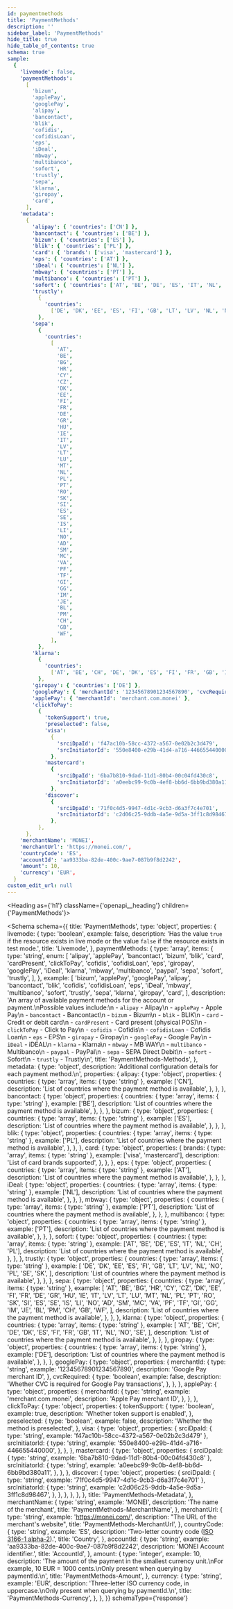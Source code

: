 ```yaml
---
id: paymentmethods
title: 'PaymentMethods'
description: ''
sidebar_label: 'PaymentMethods'
hide_title: true
hide_table_of_contents: true
schema: true
sample:
  {
    'livemode': false,
    'paymentMethods':
      [
        'bizum',
        'applePay',
        'googlePay',
        'alipay',
        'bancontact',
        'blik',
        'cofidis',
        'cofidisLoan',
        'eps',
        'iDeal',
        'mbway',
        'multibanco',
        'sofort',
        'trustly',
        'sepa',
        'klarna',
        'giropay',
        'card',
      ],
    'metadata':
      {
        'alipay': { 'countries': ['CN'] },
        'bancontact': { 'countries': ['BE'] },
        'bizum': { 'countries': ['ES'] },
        'blik': { 'countries': ['PL'] },
        'card': { 'brands': ['visa', 'mastercard'] },
        'eps': { 'countries': ['AT'] },
        'iDeal': { 'countries': ['NL'] },
        'mbway': { 'countries': ['PT'] },
        'multibanco': { 'countries': ['PT'] },
        'sofort': { 'countries': ['AT', 'BE', 'DE', 'ES', 'IT', 'NL', 'CH', 'PL'] },
        'trustly':
          {
            'countries':
              ['DE', 'DK', 'EE', 'ES', 'FI', 'GB', 'LT', 'LV', 'NL', 'NO', 'PL', 'SE', 'SK'],
          },
        'sepa':
          {
            'countries':
              [
                'AT',
                'BE',
                'BG',
                'HR',
                'CY',
                'CZ',
                'DK',
                'EE',
                'FI',
                'FR',
                'DE',
                'GR',
                'HU',
                'IE',
                'IT',
                'LV',
                'LT',
                'LU',
                'MT',
                'NL',
                'PL',
                'PT',
                'RO',
                'SK',
                'SI',
                'ES',
                'SE',
                'IS',
                'LI',
                'NO',
                'AD',
                'SM',
                'MC',
                'VA',
                'PF',
                'TF',
                'GI',
                'GG',
                'IM',
                'JE',
                'BL',
                'PM',
                'CH',
                'GB',
                'WF',
              ],
          },
        'klarna':
          {
            'countries':
              ['AT', 'BE', 'CH', 'DE', 'DK', 'ES', 'FI', 'FR', 'GB', 'IT', 'NL', 'NO', 'SE'],
          },
        'giropay': { 'countries': ['DE'] },
        'googlePay': { 'merchantId': '12345678901234567890', 'cvcRequired': false },
        'applePay': { 'merchantId': 'merchant.com.monei' },
        'clickToPay':
          {
            'tokenSupport': true,
            'preselected': false,
            'visa':
              {
                'srciDpaId': 'f47ac10b-58cc-4372-a567-0e02b2c3d479',
                'srcInitiatorId': '550e8400-e29b-41d4-a716-446655440000',
              },
            'mastercard':
              {
                'srciDpaId': '6ba7b810-9dad-11d1-80b4-00c04fd430c8',
                'srcInitiatorId': 'a0eebc99-9c0b-4ef8-bb6d-6bb9bd380a11',
              },
            'discover':
              {
                'srciDpaId': '71f0c4d5-9947-4d1c-9cb3-d6a3f7c4e701',
                'srcInitiatorId': 'c2d06c25-9ddb-4a5e-9d5a-3ff1c8d98467',
              },
          },
      },
    'merchantName': 'MONEI',
    'merchantUrl': 'https://monei.com/',
    'countryCode': 'ES',
    'accountId': 'aa9333ba-82de-400c-9ae7-087b9f8d2242',
    'amount': 10,
    'currency': 'EUR',
  }
custom_edit_url: null
---
```



<Heading as={'h1'} className={'openapi__heading'} children={'PaymentMethods'}></Heading>

<Schema
  schema={{
    title: 'PaymentMethods',
    type: 'object',
    properties: {
      livemode: {
        type: 'boolean',
        example: false,
        description:
          'Has the value `true` if the resource exists in live mode or the value `false` if the resource exists in test mode.',
        title: 'Livemode',
      },
      paymentMethods: {
        type: 'array',
        items: {
          type: 'string',
          enum: [
            'alipay',
            'applePay',
            'bancontact',
            'bizum',
            'blik',
            'card',
            'cardPresent',
            'clickToPay',
            'cofidis',
            'cofidisLoan',
            'eps',
            'giropay',
            'googlePay',
            'iDeal',
            'klarna',
            'mbway',
            'multibanco',
            'paypal',
            'sepa',
            'sofort',
            'trustly',
          ],
        },
        example: [
          'bizum',
          'applePay',
          'googlePay',
          'alipay',
          'bancontact',
          'blik',
          'cofidis',
          'cofidisLoan',
          'eps',
          'iDeal',
          'mbway',
          'multibanco',
          'sofort',
          'trustly',
          'sepa',
          'klarna',
          'giropay',
          'card',
        ],
        description:
          'An array of available payment methods for the account or payment.\nPossible values include:\n  - `alipay` - Alipay\n  - `applePay` - Apple Pay\n  - `bancontact` - Bancontact\n  - `bizum` - Bizum\n  - `blik` - BLIK\n  - `card` - Credit or debit card\n  - `cardPresent` - Card present (physical POS)\n  - `clickToPay` - Click to Pay\n  - `cofidis` - Cofidis\n  - `cofidisLoan` - Cofidis Loan\n  - `eps` - EPS\n  - `giropay` - Giropay\n  - `googlePay` - Google Pay\n  - `iDeal` - iDEAL\n  - `klarna` - Klarna\n  - `mbway` - MB WAY\n  - `multibanco` - Multibanco\n  - `paypal` - PayPal\n  - `sepa` - SEPA Direct Debit\n  - `sofort` - Sofort\n  - `trustly` - Trustly\n',
        title: 'PaymentMethods-Methods',
      },
      metadata: {
        type: 'object',
        description: 'Additional configuration details for each payment method.\n',
        properties: {
          alipay: {
            type: 'object',
            properties: {
              countries: {
                type: 'array',
                items: { type: 'string' },
                example: ['CN'],
                description: 'List of countries where the payment method is available',
              },
            },
          },
          bancontact: {
            type: 'object',
            properties: {
              countries: {
                type: 'array',
                items: { type: 'string' },
                example: ['BE'],
                description: 'List of countries where the payment method is available',
              },
            },
          },
          bizum: {
            type: 'object',
            properties: {
              countries: {
                type: 'array',
                items: { type: 'string' },
                example: ['ES'],
                description: 'List of countries where the payment method is available',
              },
            },
          },
          blik: {
            type: 'object',
            properties: {
              countries: {
                type: 'array',
                items: { type: 'string' },
                example: ['PL'],
                description: 'List of countries where the payment method is available',
              },
            },
          },
          card: {
            type: 'object',
            properties: {
              brands: {
                type: 'array',
                items: { type: 'string' },
                example: ['visa', 'mastercard'],
                description: 'List of card brands supported',
              },
            },
          },
          eps: {
            type: 'object',
            properties: {
              countries: {
                type: 'array',
                items: { type: 'string' },
                example: ['AT'],
                description: 'List of countries where the payment method is available',
              },
            },
          },
          iDeal: {
            type: 'object',
            properties: {
              countries: {
                type: 'array',
                items: { type: 'string' },
                example: ['NL'],
                description: 'List of countries where the payment method is available',
              },
            },
          },
          mbway: {
            type: 'object',
            properties: {
              countries: {
                type: 'array',
                items: { type: 'string' },
                example: ['PT'],
                description: 'List of countries where the payment method is available',
              },
            },
          },
          multibanco: {
            type: 'object',
            properties: {
              countries: {
                type: 'array',
                items: { type: 'string' },
                example: ['PT'],
                description: 'List of countries where the payment method is available',
              },
            },
          },
          sofort: {
            type: 'object',
            properties: {
              countries: {
                type: 'array',
                items: { type: 'string' },
                example: ['AT', 'BE', 'DE', 'ES', 'IT', 'NL', 'CH', 'PL'],
                description: 'List of countries where the payment method is available',
              },
            },
          },
          trustly: {
            type: 'object',
            properties: {
              countries: {
                type: 'array',
                items: { type: 'string' },
                example: [
                  'DE',
                  'DK',
                  'EE',
                  'ES',
                  'FI',
                  'GB',
                  'LT',
                  'LV',
                  'NL',
                  'NO',
                  'PL',
                  'SE',
                  'SK',
                ],
                description: 'List of countries where the payment method is available',
              },
            },
          },
          sepa: {
            type: 'object',
            properties: {
              countries: {
                type: 'array',
                items: { type: 'string' },
                example: [
                  'AT',
                  'BE',
                  'BG',
                  'HR',
                  'CY',
                  'CZ',
                  'DK',
                  'EE',
                  'FI',
                  'FR',
                  'DE',
                  'GR',
                  'HU',
                  'IE',
                  'IT',
                  'LV',
                  'LT',
                  'LU',
                  'MT',
                  'NL',
                  'PL',
                  'PT',
                  'RO',
                  'SK',
                  'SI',
                  'ES',
                  'SE',
                  'IS',
                  'LI',
                  'NO',
                  'AD',
                  'SM',
                  'MC',
                  'VA',
                  'PF',
                  'TF',
                  'GI',
                  'GG',
                  'IM',
                  'JE',
                  'BL',
                  'PM',
                  'CH',
                  'GB',
                  'WF',
                ],
                description: 'List of countries where the payment method is available',
              },
            },
          },
          klarna: {
            type: 'object',
            properties: {
              countries: {
                type: 'array',
                items: { type: 'string' },
                example: [
                  'AT',
                  'BE',
                  'CH',
                  'DE',
                  'DK',
                  'ES',
                  'FI',
                  'FR',
                  'GB',
                  'IT',
                  'NL',
                  'NO',
                  'SE',
                ],
                description: 'List of countries where the payment method is available',
              },
            },
          },
          giropay: {
            type: 'object',
            properties: {
              countries: {
                type: 'array',
                items: { type: 'string' },
                example: ['DE'],
                description: 'List of countries where the payment method is available',
              },
            },
          },
          googlePay: {
            type: 'object',
            properties: {
              merchantId: {
                type: 'string',
                example: '12345678901234567890',
                description: 'Google Pay merchant ID',
              },
              cvcRequired: {
                type: 'boolean',
                example: false,
                description: 'Whether CVC is required for Google Pay transactions',
              },
            },
          },
          applePay: {
            type: 'object',
            properties: {
              merchantId: {
                type: 'string',
                example: 'merchant.com.monei',
                description: 'Apple Pay merchant ID',
              },
            },
          },
          clickToPay: {
            type: 'object',
            properties: {
              tokenSupport: {
                type: 'boolean',
                example: true,
                description: 'Whether token support is enabled',
              },
              preselected: {
                type: 'boolean',
                example: false,
                description: 'Whether the method is preselected',
              },
              visa: {
                type: 'object',
                properties: {
                  srciDpaId: { type: 'string', example: 'f47ac10b-58cc-4372-a567-0e02b2c3d479' },
                  srcInitiatorId: {
                    type: 'string',
                    example: '550e8400-e29b-41d4-a716-446655440000',
                  },
                },
              },
              mastercard: {
                type: 'object',
                properties: {
                  srciDpaId: { type: 'string', example: '6ba7b810-9dad-11d1-80b4-00c04fd430c8' },
                  srcInitiatorId: {
                    type: 'string',
                    example: 'a0eebc99-9c0b-4ef8-bb6d-6bb9bd380a11',
                  },
                },
              },
              discover: {
                type: 'object',
                properties: {
                  srciDpaId: { type: 'string', example: '71f0c4d5-9947-4d1c-9cb3-d6a3f7c4e701' },
                  srcInitiatorId: {
                    type: 'string',
                    example: 'c2d06c25-9ddb-4a5e-9d5a-3ff1c8d98467',
                  },
                },
              },
            },
          },
        },
        title: 'PaymentMethods-Metadata',
      },
      merchantName: {
        type: 'string',
        example: 'MONEI',
        description: 'The name of the merchant',
        title: 'PaymentMethods-MerchantName',
      },
      merchantUrl: {
        type: 'string',
        example: 'https://monei.com/',
        description: "The URL of the merchant's website",
        title: 'PaymentMethods-MerchantUrl',
      },
      countryCode: {
        type: 'string',
        example: 'ES',
        description:
          'Two-letter country code ([ISO 3166-1 alpha-2](https://en.wikipedia.org/wiki/ISO_3166-1_alpha-2)).',
        title: 'Country',
      },
      accountId: {
        type: 'string',
        example: 'aa9333ba-82de-400c-9ae7-087b9f8d2242',
        description: 'MONEI Account identifier.',
        title: 'AccountId',
      },
      amount: {
        type: 'integer',
        example: 10,
        description:
          'The amount of the payment in the smallest currency unit.\nFor example, 10 EUR = 1000 cents.\nOnly present when querying by paymentId.\n',
        title: 'PaymentMethods-Amount',
      },
      currency: {
        type: 'string',
        example: 'EUR',
        description:
          'Three-letter ISO currency code, in uppercase.\nOnly present when querying by paymentId.\n',
        title: 'PaymentMethods-Currency',
      },
    },
  }}
  schemaType={'response'}
></Schema>
